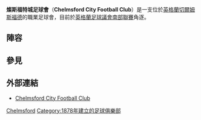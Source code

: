 {{Infobox football club
| clubname    = 燦斯福特
| image       = [[File:Chelmsford_City.png|180px]]
| fullname    = Chelmsford City Football Club
| nickname    = ''The Clarets''<br>''City''
| founded     = {{start date and age|df=yes|1885}} (切爾姆斯福德)<br>{{start date and age|df=yes|1938}} (切爾姆斯福德城)
| ground      = [http://toolserver.org/~geohack/geohack.php?pagename=Chelmsford_City_F.C.&params=51_45_11.60_N_0_27_05.21_E_region:GB_type:landmark Melbourne Stadium], [[切爾姆斯福德|切爾姆斯福德]]
| capacity    = 3,065 (1,311 seated)
| chairman    = Trevor Smith
| manager     = Mark Hawkes
| league   = {{English football updater|ChelmsfC}}
| season   = {{English football updater|ChelmsfC2}}
| position = {{English football updater|ChelmsfC3}}
| pattern_la1=_claretborder|pattern_b1=_vneckwhite|pattern_ra1=_claretborder
| leftarm1=960000|body1=960000|rightarm1=960000|shorts1=FFFFFF|socks1=FFFFFF
| pattern_la2=_thinwhiteborder| pattern_b2  = _collarblue_horizontalblue|pattern_ra2=_whiteborder
| leftarm2=FFFFFF|body2=FFFFFF|rightarm2=FFFFFF|shorts2=0000FF|socks2=0000FF
}}
'''燦斯福特城足球會'''（'''Chelmsford City Football Club'''）是一支位於[[英格蘭|英格蘭]][[切爾姆斯福德|切爾姆斯福德]]的職業足球會，目前於[[英格蘭足球議會南部聯賽|英格蘭足球議會南部聯賽]]角逐。

==陣容==
{{Fs start}}
{{Fs player|no=|nat=ENG|name=Ashley Timms|pos=GK}}
{{Fs player|no=|nat=ENG|name=Rob Girdlestone|pos=DF}}
{{Fs player|no=|nat=ENG|name=Mark Haines|pos=DF}}
{{Fs player|no=|nat=ENG|name=Michael Toner|pos=DF}}
{{Fs player|no=|nat=ENG|name=Ashley Miller|pos=DF}}
{{Fs player|no=|nat=NGR|name=Marvin Ekpiteta|pos=DF}}
{{Fs player|no=|nat=ENG|name=Rory McAuley|pos=DF}}
{{Fs player|no=|nat=WAL|name=[[Mason_Spence|Mason Spence]]|pos=DF}}
{{Fs player|no=|nat=ENG|name=Jack Barham|pos=DF}}
{{Fs mid}}
{{Fs player|no=|nat=ENG|name=[[Charlie_Henry_(footballer_born_1986)|Charlie Henry]]|pos=MF}}
{{Fs player|no=|nat= NIR | name=[[Mark_Hughes_(Northern_Ireland_footballer)|Mark Hughes]]|pos=MF}}
{{Fs player|no=|nat=ENG|name=Harry Morgan|pos=MF}}
{{Fs player|no=|nat=ENG|name=[[Lee_Sawyer|Lee Sawyer]]|pos=MF}}
{{Fs player|no=|nat=ENG|name=Billy Bricknell|pos=FW}}
{{Fs player|no=|nat=ENG|name=Sam Gregory|pos=FW}}
{{Fs player|no=|nat=ENG|name=Hugo Skepelhorn|pos=FW}}
{{Fs player|no=|nat=ENG|name=Jake Gordon|pos=FW}}
{{Fs end}}

==參見==
{{reflist}}

==外部連結==
*[http://www.chelmsfordcityfc.com Chelmsford City Football Club] {{Wayback|url=http://www.chelmsfordcityfc.com/ |date=20210131184235 }}

[[Category:艾塞克斯郡足球俱樂部|Chelmsford]]
[[Category:1878年建立的足球俱樂部|Category:1878年建立的足球俱樂部]]